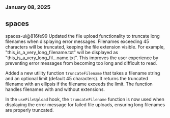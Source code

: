 ### January 08, 2025
## spaces

spaces-ui@816fe99
Updated the file upload functionality to truncate long filenames when displaying error messages. Filenames exceeding 45 characters will be truncated, keeping the file extension visible. For example, "this_is_a_very_long_filename.txt" will be displayed as "this_is_a_very_long_fil…name.txt". This improves the user experience by preventing error messages from becoming too long and difficult to read.

Added a new utility function `truncateFilename` that takes a filename string and an optional limit (default 45 characters). It returns the truncated filename with an ellipsis if the filename exceeds the limit. The function handles filenames with and without extensions.

In the `useFileUpload` hook, the `truncateFilename` function is now used when displaying the error message for failed file uploads, ensuring long filenames are properly truncated.
